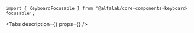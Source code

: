 

<Meta title='Компоненты/KeyboardFocusable' component={KeyboardFocusable} />


<!-- Docs -->

<ComponentHeader
    name='KeyboardFocusable'
    version={version}
    package='@alfalab/core-components-keyboard-focusable'
    stage={3}
    design='https://www.figma.com/file/hqSP3L6qu8UcL3sf18Su1M/Web-Components?node-id=4165%3A8950'
/>

```tsx
import { KeyboardFocusable } from '@alfalab/core-components-keyboard-focusable';
```

<Tabs
  description={<Description />}
  props={<Props of={KeyboardFocusable} />}
/>
